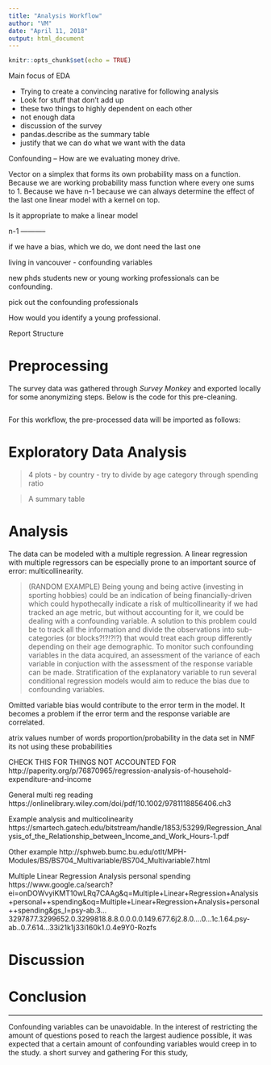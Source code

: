 ```yaml
---
title: "Analysis Workflow"
author: "VM"
date: "April 11, 2018"
output: html_document
---
```


```r
knitr::opts_chunk$set(echo = TRUE)
```

Main focus of EDA

* Trying to create a convincing narative for following analysis
* Look for stuff that don't add up
* these two things to highly dependent on each other
* not enough data 
* discussion of the survey
* pandas.describe as the summary table
* justify that we can do what we want with the data


Confounding -- 
How are we evaluating money drive.

Vector on a simplex that forms its own probability mass on a function. Because we are working
probability mass function where every one sums to 1. Because we have n-1 because 
we can always determine the effect of the last one 
linear model with a kernel on top.


Is it appropriate to make a linear model

n-1 ----------- 

if we have a bias, which we do, we dont need the last one

living in vancouver - confounding variables

new phds students
new or young working professionals can be confounding. 

pick out the confounding professionals 

How would you identify a young professional. 

Report Structure

# Preprocessing

The survey data was gathered through _Survey Monkey_ and exported locally for some anonymizing steps. Below is the code for this pre-cleaning.

```

```

For this workflow, the pre-processed data will be imported as follows:




# Exploratory Data Analysis

> 4 plots
- by country
- try to divide by age category through spending ratio

> A summary table

# Analysis

The data can be modeled with a multiple regression. 
A linear regression with multiple regressors can be especially prone to an important source of error: multicollinearity.

> (RANDOM EXAMPLE) Being young and being active (investing in sporting hobbies) could be an indication of being financially-driven which could hypothecally indicate a risk of multicollinearity if we had tracked an age metric, but without accounting for it, we could be dealing with a confounding variable. A solution to this problem could be to track all the information and divide the observations into sub-categories (or blocks?!?!?!?) that would treat each group differently depending on their age demographic. To monitor such confounding variables in the data acquired, an assessment of the variance of each variable in conjuction with the assessment of the response variable can be made. Stratification of the explanatory variable to run several conditional regression models would aim to reduce the bias due to confounding variables. 

Omitted variable bias would contribute to the error term in the model. It becomes a problem if the error term and the response variable are correlated. 

atrix values 
number of words proportion/probability in the data set
in NMF its not using these probabilities


CHECK THIS FOR THINGS NOT ACCOUNTED FOR
http://paperity.org/p/76870965/regression-analysis-of-household-expenditure-and-income


General multi reg reading
https://onlinelibrary.wiley.com/doi/pdf/10.1002/9781118856406.ch3

Example analysis and multicolinearity
https://smartech.gatech.edu/bitstream/handle/1853/53299/Regression_Analysis_of_the_Relationship_between_Income_and_Work_Hours-1.pdf

Other example 
http://sphweb.bumc.bu.edu/otlt/MPH-Modules/BS/BS704_Multivariable/BS704_Multivariable7.html

Multiple Linear Regression Analysis personal  spending
https://www.google.ca/search?ei=onDOWvyiKMT10wLRq7CAAg&q=Multiple+Linear+Regression+Analysis+personal++spending&oq=Multiple+Linear+Regression+Analysis+personal++spending&gs_l=psy-ab.3...3297877.3299652.0.3299818.8.8.0.0.0.0.149.677.6j2.8.0....0...1c.1.64.psy-ab..0.7.614...33i21k1j33i160k1.0.4e9Y0-Rozfs

# Discussion

# Conclusion


____

Confounding variables can be unavoidable. In the interest of restricting the amount of questions posed to reach the largest audience possible, it was expected that a certain amount of confounding variables would creep in to the study.   a short survey and gathering For this study, 